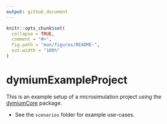 ```yaml
---
output: github_document
---
```


<!-- README.md is generated from README.Rmd. Please edit that file -->

```r
knitr::opts_chunk$set(
  collapse = TRUE,
  comment = "#>",
  fig.path = "man/figures/README-",
  out.width = "100%"
)
```

# dymiumExampleProject

<!-- badges: start -->
<!-- badges: end -->

This is an example setup of a microsimulation project using the [dymiumCore](https://github.com/dymium-org/dymiumCore) package. 

- See the `scenarios` folder for example use-cases.
